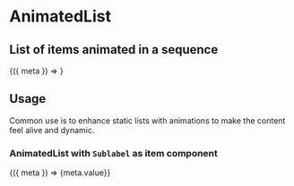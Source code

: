 

<Meta title="Design System|AnimatedList" component={AnimatedList} />

# AnimatedList

## List of items animated in a sequence

<Preview withToolbar>
  <Story name="default">
    <AnimatedList
      className="d-flex"
      itemClassName="mr-2"
      name="avatars"
      items={[
        { value: 'foo' },
        { value: 'bar' },
        { value: 'quartz' },
        { value: 'ruby' },
        { value: 'topaz' },
      ]}
    >
      {({ meta }) => <Avatar username={meta.value} />}
    </AnimatedList>
  </Story>
</Preview>

<Props of={AnimatedList} />

## Usage

Common use is to enhance static lists with animations to make the content feel alive and dynamic.

### AnimatedList with `Sublabel` as item component

<Preview withToolbar>
  <Story name="with sublabel as component">
    <AnimatedList
      className="d-flex"
      itemClassName="mr-2"
      name="sublabels"
      items={[
        { value: 'foo' },
        { value: 'bar' },
        { value: 'quartz' },
        { value: 'ruby' },
        { value: 'topaz' },
      ]}
    >
      {({ meta }) => <Sublabel>{meta.value}</Sublabel>}
    </AnimatedList>
  </Story>
</Preview>
